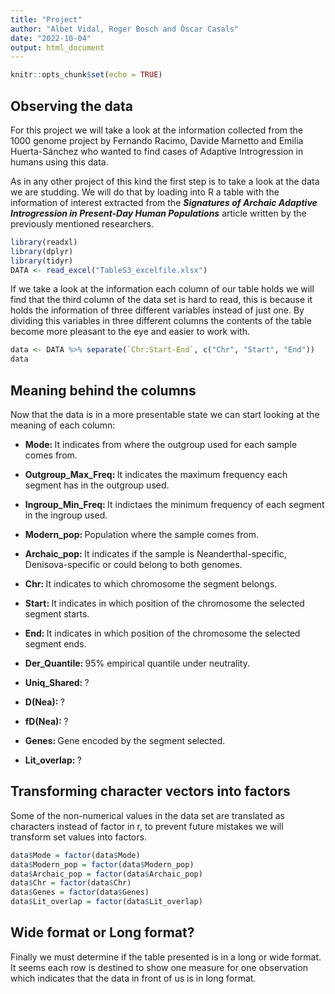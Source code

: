 ```yaml
---
title: "Project"
author: "Albet Vidal, Roger Bosch and Òscar Casals"
date: "2022-10-04"
output: html_document
---
```


```r
knitr::opts_chunk$set(echo = TRUE)
```

## Observing the data
For this project we will take a look at the information collected from the 1000 genome project by Fernando Racimo, Davide Marnetto and Emilia Huerta-Sánchez who wanted to find cases of Adaptive Introgression in humans using this data.

As in any other project of this kind the first step is to take a look at the data we are studding. We will do that by loading into R a table with the information of interest extracted from the **_Signatures of Archaic Adaptive Introgression in Present-Day Human Populations_** article written by the previously mentioned researchers.

```r
library(readxl)
library(dplyr)
library(tidyr)
DATA <- read_excel("TableS3_excelfile.xlsx")
```

If we take a look at the information each column of our table holds we will find that the third column of the data set is hard to read, this is because it holds the information of three different variables instead of just one. By dividing this variables in three different columns the contents of the table become more pleasant to the eye and easier to work with.

```r
data <- DATA %>% separate(`Chr:Start-End`, c("Chr", "Start", "End"))
data
```

## Meaning behind the columns
Now that the data is in a more presentable state we can start looking at the meaning of each column:

  - **Mode: **It indicates from where the outgroup used for each sample comes from.
  
  - **Outgroup_Max_Freq: **It indicates the maximum frequency each segment has in the outgroup used.
  
  - **Ingroup_Min_Freq: **It indictaes the minimum frequency of each segment in the ingroup used.
  
  - **Modern_pop: **Population where the sample comes from.
  
  - **Archaic_pop: **It indicates if the sample is Neanderthal-specific, Denisova-specific or could belong to both                          genomes.
  
  - **Chr: **It indicates to which chromosome the segment belongs.
  
  - **Start: **It indicates in which position of the chromosome the selected segment starts.
  
  - **End: **It indicates in which position of the chromosome the selected segment ends.
  
  - **Der_Quantile: **95% empirical quantile under neutrality.
  
  - **Uniq_Shared: **?
  
  - **D(Nea): **?
  
  - **fD(Nea): **?
  
  - **Genes: **Gene encoded by the segment selected.
  
  - **Lit_overlap: **?
  
## Transforming character vectors into factors

Some of the non-numerical values in the data set are translated as characters instead of factor in r, to prevent future mistakes we will transform set values into factors.
```r
data$Mode = factor(data$Mode)
data$Modern_pop = factor(data$Modern_pop)
data$Archaic_pop = factor(data$Archaic_pop)
data$Chr = factor(data$Chr)
data$Genes = factor(data$Genes)
data$Lit_overlap = factor(data$Lit_overlap)
```
  
## Wide format or Long format?
Finally we must determine if the table presented is in a long or wide format. It seems each row is destined to show one measure for one observation which indicates that the data in front of us is in long format.
